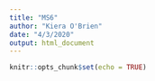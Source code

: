 ```yaml
---
title: "MS6"
author: "Kiera O'Brien"
date: "4/3/2020"
output: html_document
---
```


```r
knitr::opts_chunk$set(echo = TRUE)
```
